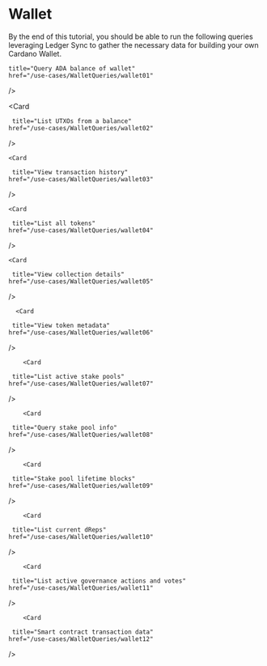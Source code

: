 



# Wallet

<Callout type="info" emoji="✍️">

By the end of this tutorial, you should be able to run the following queries leveraging Ledger Sync to gather the necessary data for building your own Cardano Wallet.

</Callout>

<Cards>
  <Card
    
    title="Query ADA balance of wallet"
    href="/use-cases/WalletQueries/wallet01"
  />
  
  <Card
    
     title="List UTXOs from a balance"
    href="/use-cases/WalletQueries/wallet02"
  />

    <Card
    
     title="View transaction history"
    href="/use-cases/WalletQueries/wallet03"
  />

    <Card
    
     title="List all tokens"
    href="/use-cases/WalletQueries/wallet04"
  />

    <Card
    
     title="View collection details"
    href="/use-cases/WalletQueries/wallet05"
  />
  
      <Card
    
     title="View token metadata"
    href="/use-cases/WalletQueries/wallet06"
  />
  
        <Card
    
     title="List active stake pools"
    href="/use-cases/WalletQueries/wallet07"
  />

        <Card
    
     title="Query stake pool info"
    href="/use-cases/WalletQueries/wallet08"
  />

        <Card
    
     title="Stake pool lifetime blocks"
    href="/use-cases/WalletQueries/wallet09"
  />

        <Card
    
     title="List current dReps"
    href="/use-cases/WalletQueries/wallet10"
  />

        <Card
    
     title="List active governance actions and votes"
    href="/use-cases/WalletQueries/wallet11"
  />

        <Card
    
     title="Smart contract transaction data"
    href="/use-cases/WalletQueries/wallet12"
  />

</Cards>



